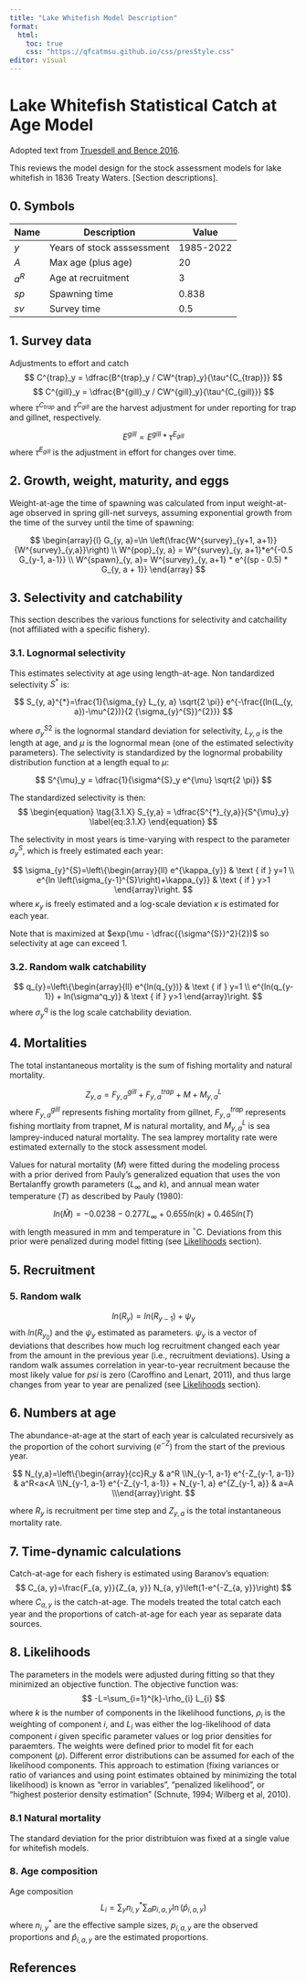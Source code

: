 ```yaml
---
title: "Lake Whitefish Model Description"
format:
  html:
    toc: true
    css: "https://qfcatmsu.github.io/css/presStyle.css"
editor: visual
---
```


# Lake Whitefish Statistical Catch at Age Model

Adopted text from [Truesdell and Bence 2016](https://www.canr.msu.edu/qfc/publications/pdf-techreports/2016-techreports/T2016-01.pdf).

This reviews the model design for the stock assessment models for lake whitefish in 1836 Treaty Waters. \[Section descriptions\].

## 0. Symbols

| Name  | Description                | Value     |
|-------|----------------------------|-----------|
| $y$   | Years of stock asssessment | 1985-2022 |
| $A$   | Max age (plus age)         | 20        |
| $a^R$ | Age at recruitment         | 3         |
| $sp$  | Spawning time              | 0.838     |
| $sv$  | Survey time                | 0.5       |

## 1. Survey data

Adjustments to effort and catch $$
C^{trap}_y = \dfrac{B^{trap}_y / CW^{trap}_y}{\tau^{C_{trap}}}
$$ $$
C^{gill}_y = \dfrac{B^{gill}_y / CW^{gill}_y}{\tau^{C_{gill}}}
$$ where $\tau^{C_{trap}}$ and $\tau^{C_{gill}}$ are the harvest adjustment for under reporting for trap and gillnet, respectively.

$$
E^{gill} = E^{gill} * \tau^{E_{gill}}
$$ where $\tau^{E_{gill}}$ is the adjustment in effort for changes over time.

## 2. Growth, weight, maturity, and eggs

Weight-at-age the time of spawning was calculated from input weight-at-age observed in spring gill-net surveys, assuming exponential growth from the time of the survey until the time of spawning:

$$
\begin{array}{l}
G_{y, a}=\ln \left(\frac{W^{survey}_{y+1, a+1}}{W^{survey}_{y,a}}\right) \\
W^{pop}_{y, a} = W^{survey}_{y, a+1}*e^{-0.5 G_{y-1, a-1}} \\
W^{spawn}_{y, a}= W^{survey}_{y, a+1} * e^{(sp - 0.5) * G_{y, a + 1}}
\end{array} 
$$

## 3. Selectivity and catchability

This section describes the various functions for selectivity and catchaility (not affiliated with a specific fishery).

### 3.1. Lognormal selectivity

This estimates selectivity at age using length-at-age. Non tandardized selectivity $S^{*}$ is:

$$
S_{y, a}^{*}=\frac{1}{\sigma_{y} L_{y, a} \sqrt{2 \pi}} e^{-\frac{(ln(L_{y, a})-\mu^{2})}{2 {\sigma_{y}^{S}}^{2}}}
$$

where ${\sigma_{y}^{S}}^{2}$ is the lognormal standard deviation for selectivity, $L_{y,a}$ is the length at age, and $\mu$ is the lognormal mean (one of the estimated selectivity parameters). The selectivity is standardized by the lognormal probability distribution function at a length equal to $\mu$:

$$
S^{\mu}_y = \dfrac{1}{\sigma^{S}_y e^{\mu} \sqrt{2 \pi}}
$$

The standardized selectivity is then: $$
\begin{equation} 
\tag{3.1.X}
S_{y,a} = \dfrac{S^{*}_{y,a}}{S^{\mu}_y}
\label{eq:3.1.X}
\end{equation}
$$

The selectivity in most years is time-varying with respect to the parameter $\sigma^{S}_y$, which is freely estimated each year:

$$
\sigma_{y}^{S}=\left\{\begin{array}{ll}
e^{\kappa_{y}} & \text { if } y=1 \\
e^{ln \left(\sigma_{y-1}^{S}\right)+\kappa_{y}} & \text { if } y>1
\end{array}\right.
$$ where $\kappa_y$ is freely estimated and a log-scale deviation $\kappa$ is estimated for each year.

Note that \eqref{eq:3.1.X} is maximized at $exp(\mu - \dfrac{{\sigma^{S}}^2}{2})$ so selectivity at age can exceed 1.

### 3.2. Random walk catchability

$$
q_{y}=\left\{\begin{array}{ll}
e^{ln(q_{y})} & \text { if } y=1 \\
e^{ln(q_{y-1}) + ln(\sigma^q_y)} & \text { if } y>1
\end{array}\right.
$$ where $\sigma^q_y$ is the log scale catchability deviation.

## 4. Mortalities

The total instantaneous mortality is the sum of fishing mortality and natural mortality.

$$
Z_{y,a} = F^{gill}_{y,a} + F^{trap}_{y,a} + M + M^L_{y,a}
$$ where $F^{gill}_{y,a}$ represents fishing mortality from gillnet, $F^{trap}_{y,a}$ represents fishing mortlaity from trapnet, $M$ is natural mortality, and $M^L_{y,a}$ is sea lamprey-induced natural mortality. The sea lamprey mortality rate were estimated externally to the stock assessment model.

Values for natural mortality ($M$) were fitted during the modeling process with a prior derived from Pauly's generalized equation that uses the von Bertalanffy growth parameters ($L_\infty$ and $k$), and annual mean water temperature ($T$) as described by Pauly (1980):

$$
ln(\hat{M}) = -0.0238-0.277 L_\infty + 0.655 ln(k) + 0.465 ln(T)
$$ with length measured in mm and temperature in $^\circ$C. Deviations from this prior were penalized during model fitting (see [Likelihoods](#likelihoods) section).

## 5. Recruitment

### 5. Random walk

$$
ln(R_y) = ln(R_{y-1}) + \psi_y
$$ with $ln(R_{y_0})$ and the $\psi_y$ estimated as parameters. $\psi_y$ is a vector of deviations that describes how much log recruitment changed each year from the amount in the previous year (i.e., recruitment deviations). Using a random walk assumes correlation in year-to-year recruitment because the most likely value for $psi$ is zero (Caroffino and Lenart, 2011), and thus large changes from year to year are penalized (see [Likelihoods](#likelihoods) section).

## 6. Numbers at age

The abundance-at-age at the start of each year is calculated recursively as the proportion of the cohort surviving ($e^{-Z}$) from the start of the previous year.

$$
N_{y,a}=\left\{\begin{array}{cc}R_y & a^R \\N_{y-1, a-1} e^{-Z_{y-1, a-1}} & a^R<a<A \\N_{y-1, a-1} e^{-Z_{y-1, a-1}} + N_{y-1, a} e^{Z_{y-1, a}} & a=A \\\end{array}\right.
$$

where $R_y$ is recruitment per time step and $Z_{y,a}$ is the total instantaneous mortality rate.

## 7. Time-dynamic calculations

Catch-at-age for each fishery is estimated using Baranov's equation: $$
C_{a, y}=\frac{F_{a, y}}{Z_{a, y}} N_{a, y}\left(1-e^{-Z_{a, y}}\right)
$$ where $C_{a, y}$ is the catch-at-age. The models treated the total catch each year and the proportions of catch-at-age for each year as separate data sources.

## 8. Likelihoods {#likelihoods}

The parameters in the models were adjusted during fitting so that they minimized an objective function. The objective function was: $$
-L=\sum_{i=1}^{k}-\rho_{i} L_{i}
$$ where $k$ is the number of components in the likelihood functions, $\rho_i$ is the weighting of component $i$, and $L_i$ was either the log-likelihood of data component $i$ given specific parameter values or log prior densities for paraemters. The weights were defined prior to model fit for each component ($\rho$). Different error distributions can be assumed for each of the likelihood components. This approach to estimation (fixing variances or ratio of variances and using point estimates obtained by minimizing the total likelihood) is known as "error in variables", "penalized likelihood", or "highest posterior density estimation" (Schnute, 1994; Wilberg et al, 2010).

### 8.1 Natural mortality

The standard deviation for the prior distribtuion was fixed at a single value for whitefish models.

### 8. Age composition

Age composition $$
L_{i}=\sum_{y} n_{i, y}^{*} \sum_{a} p_{i, a, y} \ln \left(\hat{p}_{i, a, y}\right)
$$ where $n_{i, y}^{*}$ are the effective sample sizes, $p_{i, a, y}$ are the observed proportions and $\hat{p}_{i, a, y}$ are the estimated proportions.

## References
